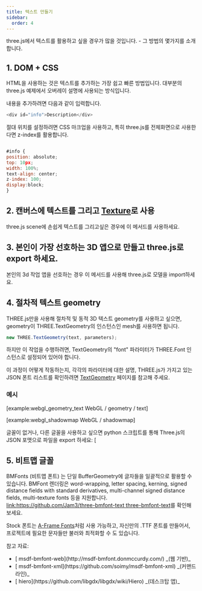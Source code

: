 ```yaml
---
title: 텍스트 만들기
sidebar:
  order: 4
---
```


<div>

three.js에서 텍스트를 활용하고 싶을 경우가 많을 것입니다. - 그 방법의 몇가지를 소개합니다.

</div>

## 1. DOM + CSS

<div>

HTML을 사용하는 것은 텍스트를 추가하는 가장 쉽고 빠른 방법입니다. 대부분의 three.js 예제에서 오버레이 설명에 사용되는 방식입니다.

내용을 추가하려면 다음과 같이 입력합니다.

```javascript
<div id="info">Description</div>
```

절대 위치를 설정하려면 CSS 마크업을 사용하고, 특히 three.js를 전체화면으로 사용한다면 z-index를 활용합니다.

```javascript

#info {
position: absolute;
top: 10px;
width: 100%;
text-align: center;
z-index: 100;
display:block;
}

```

</div>

## 2. 캔버스에 텍스트를 그리고 [Texture](api/textures/Texture)로 사용

<div>

three.js scene에 손쉽게 텍스트를 그리고싶은 경우에 이 메서드를 사용하세요.

</div>

## 3. 본인이 가장 선호하는 3D 앱으로 만들고 three.js로 export 하세요.

<div>

본인의 3d 작업 앱을 선호하는 경우 이 메서드를 사용해 three.js로 모델을 import하세요.

</div>

## 4. 절차적 텍스트 geometry

<div>

THREE.js만을 사용해 절차적 및 동적 3D 텍스트 geometry를 사용하고 싶으면, geometry이 THREE.TextGeometry의 인스턴스인 mesh를 사용하면 됩니다.

```javascript
new THREE.TextGeometry(text, parameters);
```

하지만 이 작업을 수행하려면, TextGeometry의 "font" 파라미터가 THREE.Font 인스턴스로 설정되어 있어야 합니다.

이 과정이 어떻게 작동하는지, 각각의 파라미터에 대한 설명, THREE.js가 가지고 있는 JSON 폰트 리스트를 확인하려면 [TextGeometry](examples/geometries/TextGeometry) 페이지를 참고해 주세요.

### 예시

[example:webgl_geometry_text WebGL / geometry / text]

[example:webgl_shadowmap WebGL / shadowmap]

글꼴이 없거나, 다른 글꼴을 사용하고 싶으면 python 스크립트를 통해 Three.js의 JSON 포맷으로 파일을 export 하세요:
[

</div>

## 5. 비트맵 글꼴

<div>

BMFonts (비트맵 폰트) 는 단일 BufferGeometry에 글자들을 일괄적으로 활용할 수 있습니다. BMFont 렌더링은
word-wrapping, letter spacing, kerning, signed distance fields with standard
derivatives, multi-channel signed distance fields, multi-texture fonts 등을 지원합니다.
[link:https://github.com/Jam3/three-bmfont-text three-bmfont-text](http://www.jaanga.com/2012/03/blender-to-threejs-create-3d-text-with.html])를 확인해 보세요.

Stock 폰트는
[ A-Frame Fonts](https://github.com/etiennepinchon/aframe-fonts)처럼 사용 가능하고,
자신만의 .TTF 폰트를 만들어서, 프로젝트에 필요한 문자들만 불러와 최적화할 수 도 있습니다.

참고 자료:

<ul>
<li>[ msdf-bmfont-web](http://msdf-bmfont.donmccurdy.com/) _(웹 기반)_</li>
<li>[ msdf-bmfont-xml](https://github.com/soimy/msdf-bmfont-xml) _(커맨드라인)_</li>
<li>[ hiero](https://github.com/libgdx/libgdx/wiki/Hiero) _(데스크탑 앱)_</li>
</ul>
</div>
